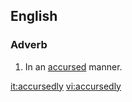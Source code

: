 ==English==
===Adverb===
{{en-adv}}
# In an [[accursed]] manner.

[[it:accursedly]]
[[vi:accursedly]]